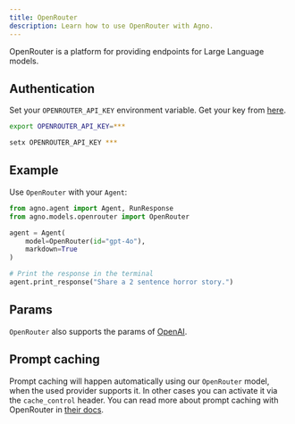 ```yaml
---
title: OpenRouter
description: Learn how to use OpenRouter with Agno.
---
```


OpenRouter is a platform for providing endpoints for Large Language models.

## Authentication

Set your `OPENROUTER_API_KEY` environment variable. Get your key from [here](https://openrouter.ai/settings/keys).

<CodeGroup>

```bash Mac
export OPENROUTER_API_KEY=***
```

```bash Windows
setx OPENROUTER_API_KEY ***
```

</CodeGroup>

## Example

Use `OpenRouter` with your `Agent`:

<CodeGroup>

```python agent.py
from agno.agent import Agent, RunResponse
from agno.models.openrouter import OpenRouter

agent = Agent(
    model=OpenRouter(id="gpt-4o"),
    markdown=True
)

# Print the response in the terminal
agent.print_response("Share a 2 sentence horror story.")

```

</CodeGroup>

## Params

<Snippet file="model-openrouter-params.mdx" />

`OpenRouter` also supports the params of [OpenAI](/reference/models/openai).

## Prompt caching

Prompt caching will happen automatically using our `OpenRouter` model, when the used provider supports it. In other cases you can activate it via the `cache_control` header.
You can read more about prompt caching with OpenRouter in [their docs](https://openrouter.ai/docs/features/prompt-caching).